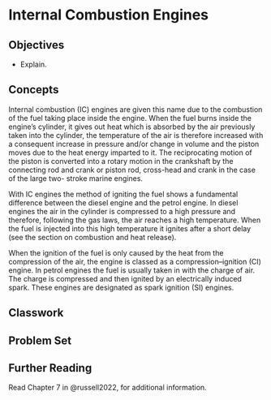 # Internal Combustion Engines {#sec-internal-combustion-engines}

## Objectives

-   Explain.

## Concepts

Internal combustion (IC) engines\index{IC Engines} are given this name due to the combustion of the fuel taking place inside the engine. When the fuel burns inside the engine’s cylinder, it gives out heat which is absorbed by the air previously taken into the cylinder, the temperature of the air is therefore increased with a consequent increase in pressure and/or change in volume and the piston moves due to the heat energy imparted to it. The reciprocating motion of the piston is converted into a rotary motion in the crankshaft by the connecting rod and crank or piston rod, cross-head and crank in the case of the large two- stroke marine engines.

With IC engines the method of igniting the fuel shows a fundamental difference between the diesel engine and the petrol engine. In diesel engines the air in the cylinder is compressed to a high pressure and therefore, following the gas laws, the air reaches a high temperature. When the fuel is injected into this high temperature it ignites after a short delay (see the section on combustion and heat release).

When the ignition of the fuel is only caused by the heat from the compression of the air, the engine is classed as a compression–ignition (CI) engine. In petrol engines the fuel is usually taken in with the charge of air. The charge is compressed and then ignited by an electrically induced spark. These engines are designated as spark ignition (SI) engines.

## Classwork

## Problem Set

## Further Reading

Read Chapter 7 in @russell2022, for additional information.
